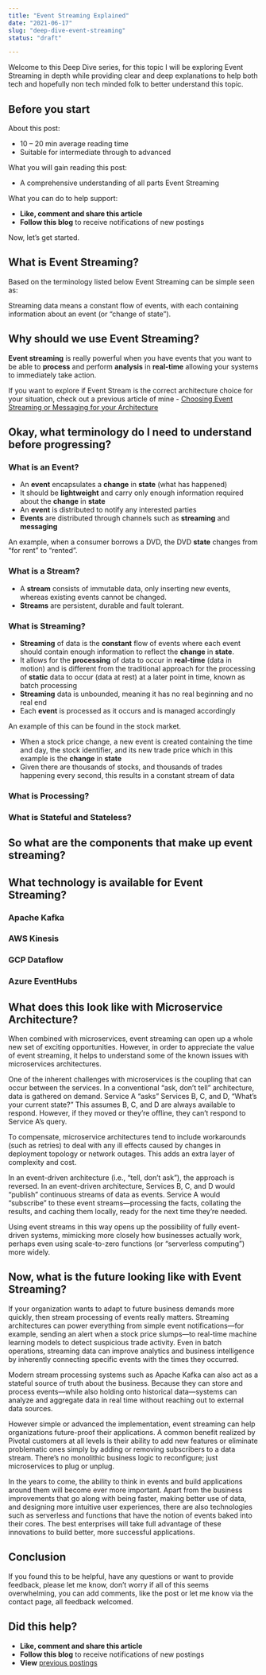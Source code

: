 ```yaml
---
title: "Event Streaming Explained"
date: "2021-06-17"
slug: "deep-dive-event-streaming"
status: "draft"

---
```


Welcome to this Deep Dive series, for this topic I will be exploring Event Streaming in depth while providing clear and deep explanations to help both tech and hopefully non tech minded folk to better understand this topic.

## Before you start

About this post:

*   10 – 20 min average reading time
*   Suitable for intermediate through to advanced

What you will gain reading this post:

*   A comprehensive understanding of all parts Event Streaming

What you can do to help support:

*   **Like, comment and share this article**
*   **Follow this blog** to receive notifications of new postings

Now, let’s get started.

## What is Event Streaming?

Based on the terminology listed below Event Streaming can be simple seen as:

Streaming data means a constant flow of events, with each containing information about an event (or “change of state”).

## Why should we use Event Streaming?

**Event streaming** is really powerful when you have events that you want to be able to **process** and perform **analysis** in **real-time** allowing your systems to immediately take action.

If you want to explore if Event Stream is the correct architecture choice for your situation, check out a previous article of mine - [Choosing Event Streaming or Messaging for your Architecture](https://robertleggett.com.au/2020/03/02/choosing-event-streaming-or-messaging-for-your-architecture/)

## Okay, what terminology do I need to understand before progressing?

### What is an Event?

*   An **event** encapsulates a **change** in **state** (what has happened)
*   It should be **lightweight** and carry only enough information required about the **change** in **state**
*   An **event** is distributed to notify any interested parties
*   **Events** are distributed through channels such as **streaming** and **messaging**

An example, when a consumer borrows a DVD, the DVD **state** changes from “for rent” to “rented”.

### What is a Stream?

*   A **stream** consists of immutable data, only inserting new events, whereas existing events cannot be changed.
*   **Streams** are persistent, durable and fault tolerant.

### What is Streaming?

*   **Streaming** of data is the **constant** flow of events where each event should contain enough information to reflect the **change** in **state**.
*   It allows for the **processing** of data to occur in **real-time** (data in motion) and is different from the traditional approach for the processing of **static** data to occur (data at rest) at a later point in time, known as batch processing
*   **Streaming** data is unbounded, meaning it has no real beginning and no real end
*   Each **event** is processed as it occurs and is managed accordingly

An example of this can be found in the stock market.

*   When a stock price change, a new event is created containing the time and day, the stock identifier, and its new trade price which in this example is the **change** in **state**
*   Given there are thousands of stocks, and thousands of trades happening every second, this results in a constant stream of data

### What is Processing?

### What is Stateful and Stateless?

## So what are the components that make up event streaming?

## What technology is available for Event Streaming?

### Apache Kafka

### AWS Kinesis

### GCP Dataflow

### Azure EventHubs

## What does this look like with Microservice Architecture?

When combined with microservices, event streaming can open up a whole new set of exciting opportunities. However, in order to appreciate the value of event streaming, it helps to understand some of the known issues with microservices architectures.

One of the inherent challenges with microservices is the coupling that can occur between the services. In a conventional “ask, don’t tell” architecture, data is gathered on demand. Service A “asks” Services B, C, and D, “What’s your current state?” This assumes B, C, and D are always available to respond. However, if they moved or they’re offline, they can’t respond to Service A’s query.

To compensate, microservice architectures tend to include workarounds (such as retries) to deal with any ill effects caused by changes in deployment topology or network outages. This adds an extra layer of complexity and cost.

In an event-driven architecture (i.e., “tell, don’t ask”), the approach is reversed. In an event-driven architecture, Services B, C, and D would “publish” continuous streams of data as events. Service A would “subscribe” to these event streams—processing the facts, collating the results, and caching them locally, ready for the next time they’re needed.

Using event streams in this way opens up the possibility of fully event-driven systems, mimicking more closely how businesses actually work, perhaps even using scale-to-zero functions (or “serverless computing”) more widely.

## Now, what is the future looking like with Event Streaming?

If your organization wants to adapt to future business demands more quickly, then stream processing of events really matters. Streaming architectures can power everything from simple event notifications—for example, sending an alert when a stock price slumps—to real-time machine learning models to detect suspicious trade activity. Even in batch operations, streaming data can improve analytics and business intelligence by inherently connecting specific events with the times they occurred.

Modern stream processing systems such as Apache Kafka can also act as a stateful source of truth about the business. Because they can store and process events—while also holding onto historical data—systems can analyze and aggregate data in real time without reaching out to external data sources.

However simple or advanced the implementation, event streaming can help organizations future-proof their applications. A common benefit realized by Pivotal customers at all levels is their ability to add new features or eliminate problematic ones simply by adding or removing subscribers to a data stream. There’s no monolithic business logic to reconfigure; just microservices to plug or unplug.

In the years to come, the ability to think in events and build applications around them will become ever more important. Apart from the business improvements that go along with being faster, making better use of data, and designing more intuitive user experiences, there are also technologies such as serverless and functions that have the notion of events baked into their cores. The best enterprises will take full advantage of these innovations to build better, more successful applications.

## Conclusion

If you found this to be helpful, have any questions or want to provide feedback, please let me know, don’t worry if all of this seems overwhelming, you can add comments, like the post or let me know via the contact page, all feedback welcomed.

## Did this help?

*   **Like, comment and share this article**
*   **Follow this blog** to receive notifications of new postings
*   **View** [previous postings](https://robertleggett.com.au/)
